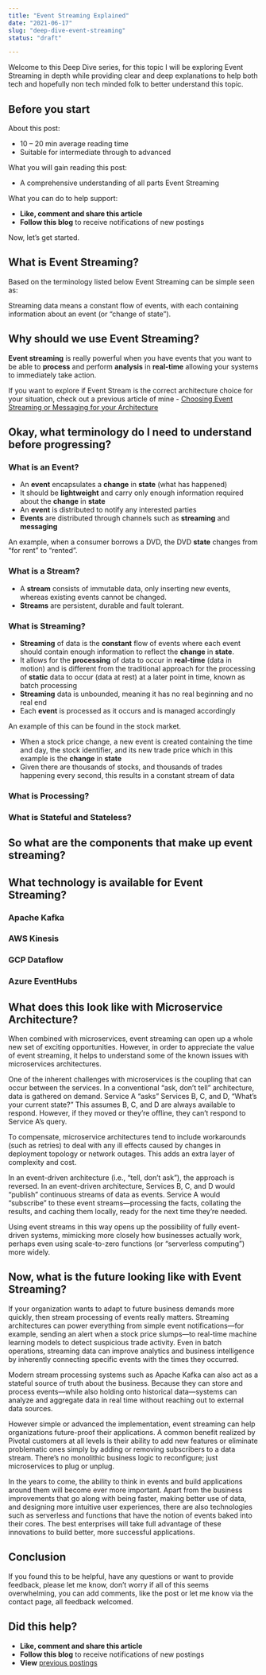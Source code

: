 ```yaml
---
title: "Event Streaming Explained"
date: "2021-06-17"
slug: "deep-dive-event-streaming"
status: "draft"

---
```


Welcome to this Deep Dive series, for this topic I will be exploring Event Streaming in depth while providing clear and deep explanations to help both tech and hopefully non tech minded folk to better understand this topic.

## Before you start

About this post:

*   10 – 20 min average reading time
*   Suitable for intermediate through to advanced

What you will gain reading this post:

*   A comprehensive understanding of all parts Event Streaming

What you can do to help support:

*   **Like, comment and share this article**
*   **Follow this blog** to receive notifications of new postings

Now, let’s get started.

## What is Event Streaming?

Based on the terminology listed below Event Streaming can be simple seen as:

Streaming data means a constant flow of events, with each containing information about an event (or “change of state”).

## Why should we use Event Streaming?

**Event streaming** is really powerful when you have events that you want to be able to **process** and perform **analysis** in **real-time** allowing your systems to immediately take action.

If you want to explore if Event Stream is the correct architecture choice for your situation, check out a previous article of mine - [Choosing Event Streaming or Messaging for your Architecture](https://robertleggett.com.au/2020/03/02/choosing-event-streaming-or-messaging-for-your-architecture/)

## Okay, what terminology do I need to understand before progressing?

### What is an Event?

*   An **event** encapsulates a **change** in **state** (what has happened)
*   It should be **lightweight** and carry only enough information required about the **change** in **state**
*   An **event** is distributed to notify any interested parties
*   **Events** are distributed through channels such as **streaming** and **messaging**

An example, when a consumer borrows a DVD, the DVD **state** changes from “for rent” to “rented”.

### What is a Stream?

*   A **stream** consists of immutable data, only inserting new events, whereas existing events cannot be changed.
*   **Streams** are persistent, durable and fault tolerant.

### What is Streaming?

*   **Streaming** of data is the **constant** flow of events where each event should contain enough information to reflect the **change** in **state**.
*   It allows for the **processing** of data to occur in **real-time** (data in motion) and is different from the traditional approach for the processing of **static** data to occur (data at rest) at a later point in time, known as batch processing
*   **Streaming** data is unbounded, meaning it has no real beginning and no real end
*   Each **event** is processed as it occurs and is managed accordingly

An example of this can be found in the stock market.

*   When a stock price change, a new event is created containing the time and day, the stock identifier, and its new trade price which in this example is the **change** in **state**
*   Given there are thousands of stocks, and thousands of trades happening every second, this results in a constant stream of data

### What is Processing?

### What is Stateful and Stateless?

## So what are the components that make up event streaming?

## What technology is available for Event Streaming?

### Apache Kafka

### AWS Kinesis

### GCP Dataflow

### Azure EventHubs

## What does this look like with Microservice Architecture?

When combined with microservices, event streaming can open up a whole new set of exciting opportunities. However, in order to appreciate the value of event streaming, it helps to understand some of the known issues with microservices architectures.

One of the inherent challenges with microservices is the coupling that can occur between the services. In a conventional “ask, don’t tell” architecture, data is gathered on demand. Service A “asks” Services B, C, and D, “What’s your current state?” This assumes B, C, and D are always available to respond. However, if they moved or they’re offline, they can’t respond to Service A’s query.

To compensate, microservice architectures tend to include workarounds (such as retries) to deal with any ill effects caused by changes in deployment topology or network outages. This adds an extra layer of complexity and cost.

In an event-driven architecture (i.e., “tell, don’t ask”), the approach is reversed. In an event-driven architecture, Services B, C, and D would “publish” continuous streams of data as events. Service A would “subscribe” to these event streams—processing the facts, collating the results, and caching them locally, ready for the next time they’re needed.

Using event streams in this way opens up the possibility of fully event-driven systems, mimicking more closely how businesses actually work, perhaps even using scale-to-zero functions (or “serverless computing”) more widely.

## Now, what is the future looking like with Event Streaming?

If your organization wants to adapt to future business demands more quickly, then stream processing of events really matters. Streaming architectures can power everything from simple event notifications—for example, sending an alert when a stock price slumps—to real-time machine learning models to detect suspicious trade activity. Even in batch operations, streaming data can improve analytics and business intelligence by inherently connecting specific events with the times they occurred.

Modern stream processing systems such as Apache Kafka can also act as a stateful source of truth about the business. Because they can store and process events—while also holding onto historical data—systems can analyze and aggregate data in real time without reaching out to external data sources.

However simple or advanced the implementation, event streaming can help organizations future-proof their applications. A common benefit realized by Pivotal customers at all levels is their ability to add new features or eliminate problematic ones simply by adding or removing subscribers to a data stream. There’s no monolithic business logic to reconfigure; just microservices to plug or unplug.

In the years to come, the ability to think in events and build applications around them will become ever more important. Apart from the business improvements that go along with being faster, making better use of data, and designing more intuitive user experiences, there are also technologies such as serverless and functions that have the notion of events baked into their cores. The best enterprises will take full advantage of these innovations to build better, more successful applications.

## Conclusion

If you found this to be helpful, have any questions or want to provide feedback, please let me know, don’t worry if all of this seems overwhelming, you can add comments, like the post or let me know via the contact page, all feedback welcomed.

## Did this help?

*   **Like, comment and share this article**
*   **Follow this blog** to receive notifications of new postings
*   **View** [previous postings](https://robertleggett.com.au/)
